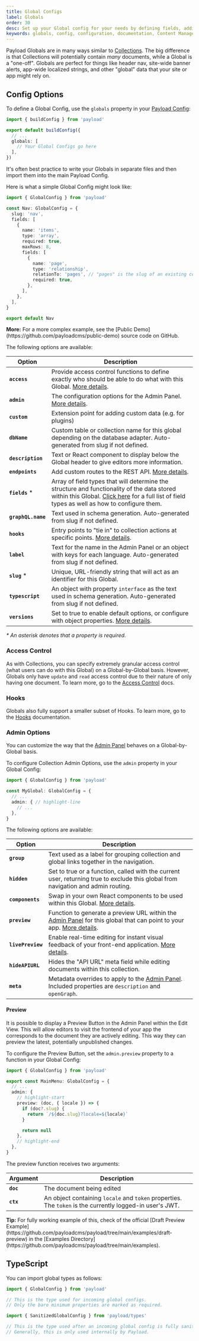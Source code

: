 ```yaml
---
title: Global Configs
label: Globals
order: 30
desc: Set up your Global config for your needs by defining fields, adding slugs and labels, establishing access control, tying in hooks and more.
keywords: globals, config, configuration, documentation, Content Management System, cms, headless, javascript, node, react, nextjs
---
```


Payload Globals are in many ways similar to [Collections](../configuration/collections). The big difference is that Collections will potentially contain _many_ documents, while a Global is a "one-off". Globals are perfect for things like header nav, site-wide banner alerts, app-wide localized strings, and other "global" data that your site or app might rely on.

## Config Options

To define a Global Config, use the `globals` property in your [Payload Config](./overview):

```ts
import { buildConfig } from 'payload'

export default buildConfig({
  // ...
  globals: [
    // Your Global Configs go here
  ],
})
```

It's often best practice to write your Globals in separate files and then import them into the main Payload Config.

Here is what a simple Global Config might look like:

```ts
import { GlobalConfig } from 'payload'

const Nav: GlobalConfig = {
  slug: 'nav',
  fields: [
    {
      name: 'items',
      type: 'array',
      required: true,
      maxRows: 8,
      fields: [
        {
          name: 'page',
          type: 'relationship',
          relationTo: 'pages', // "pages" is the slug of an existing collection
          required: true,
        },
      ],
    },
  ],
}

export default Nav
```

<Banner type="success">
  <strong>More:</strong>
  For a more complex example, see the [Public Demo](https://github.com/payloadcms/public-demo) source code on GitHub.
</Banner>

The following options are available:

| Option             | Description                                                                                                                                                                                                          |
| ------------------ | -------------------------------------------------------------------------------------------------------------------------------------------------------------------------------------------------------------------- |
| **`access`**       | Provide access control functions to define exactly who should be able to do what with this Global. [More details](../access-control/overview/#globals).                                                                    |
| **`admin`**        | The configuration options for the Admin Panel. [More details](#admin-options).                                                                           |
| **`custom`**       | Extension point for adding custom data (e.g. for plugins)                                                                                                                                                            |
| **`dbName`**       | Custom table or collection name for this global depending on the database adapter. Auto-generated from slug if not defined. |
| **`description`**  | Text or React component to display below the Global header to give editors more information.                                                                                                                         |
| **`endpoints`**    | Add custom routes to the REST API. [More details](../rest-api/overview#custom-endpoints).                                                                                                                                  |
| **`fields`** \*    | Array of field types that will determine the structure and functionality of the data stored within this Global. [Click here](../fields/overview) for a full list of field types as well as how to configure them. |
| **`graphQL.name`** | Text used in schema generation. Auto-generated from slug if not defined.                                                                                                                          |
| **`hooks`**        | Entry points to "tie in" to collection actions at specific points. [More details](../hooks/overview#global-hooks).  |
| **`label`**        | Text for the name in the Admin Panel or an object with keys for each language. Auto-generated from slug if not defined.                                                                                                                                                                                      |
| **`slug`** \*      | Unique, URL-friendly string that will act as an identifier for this Global.                                                                                                                                          |
| **`typescript`**   | An object with property `interface` as the text used in schema generation. Auto-generated from slug if not defined.    |
| **`versions`**     | Set to true to enable default options, or configure with object properties. [More details](../versions/overview#globals-config).                                                                                           |

_\* An asterisk denotes that a property is required._


### Access Control

As with Collections, you can specify extremely granular access control (what users can do with this Global) on a Global-by-Global basis. However, Globals only have `update` and `read` access control due to their nature of only having one document. To learn more, go to the [Access Control](../access-control/overview) docs.

### Hooks

Globals also fully support a smaller subset of Hooks. To learn more, go to the [Hooks](../hooks/overview) documentation.

### Admin Options

You can customize the way that the [Admin Panel](../admin/overview) behaves on a Global-by-Global basis.

To configure Collection Admin Options, use the `admin` property in your Global Config:

```ts
import { GlobalConfig } from 'payload'

const MyGlobal: GlobalConfig = {
  // ...
  admin: { // highlight-line
    // ...
  },
}
```

The following options are available:

| Option        | Description                                                                                                                       |
| ------------- | --------------------------------------------------------------------------------------------------------------------------------- |
| **`group`**       | Text used as a label for grouping collection and global links together in the navigation.                                         |
| **`hidden`**      | Set to true or a function, called with the current user, returning true to exclude this global from navigation and admin routing. |
| **`components`**  | Swap in your own React components to be used within this Global. [More details](../admin/components#globals).                           |
| **`preview`**     | Function to generate a preview URL within the [Admin Panel](../admin/overview) for this global that can point to your app. [More details](#preview).           |
| **`livePreview`** | Enable real-time editing for instant visual feedback of your front-end application. [More details](../live-preview/overview).          |
| **`hideAPIURL`**  | Hides the "API URL" meta field while editing documents within this collection.                                                    |
| **`meta`**        | Metadata overrides to apply to the [Admin Panel](../admin/overview). Included properties are `description` and `openGraph`.       |

#### Preview

It is possible to display a Preview Button in the Admin Panel within the Edit View. This will allow editors to visit the frontend of your app the corresponds to the document they are actively editing. This way they can preview the latest, potentially unpublished changes.

To configure the Preview Button, set the `admin.preview` property to a function in your Global Config:

```ts
import { GlobalConfig } from 'payload'

export const MainMenu: GlobalConfig = {
  // ...
  admin: {
    // highlight-start
    preview: (doc, { locale }) => {
      if (doc?.slug) {
        return `/${doc.slug}?locale=${locale}`
      }

      return null
    },
    // highlight-end
  },
}
```

The preview function receives two arguments:

| Argument | Description |
| --- | --- |
| **`doc`** | The document being edited |
| **`ctx`** | An object containing `locale` and `token` properties. The `token` is the currently logged-in user's JWT. |

<Banner type="success">
  <strong>Tip:</strong>
  For fully working example of this, check of the official [Draft Preview Example](https://github.com/payloadcms/payload/tree/main/examples/draft-preview) in the [Examples Directory](https://github.com/payloadcms/payload/tree/main/examples).
</Banner>

## TypeScript

You can import global types as follows:

```ts
import { GlobalConfig } from 'payload'

// This is the type used for incoming global configs.
// Only the bare minimum properties are marked as required.
```

```ts
import { SanitizedGlobalConfig } from 'payload/types'

// This is the type used after an incoming global config is fully sanitized.
// Generally, this is only used internally by Payload.
```
